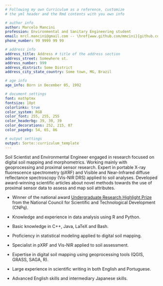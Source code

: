 ```yaml
---
# Following my own Curriculum as a reference, customize
# the yml header and the Rmd contents with you own info

# author info
author: Marcelo Mancini
profession: Environmental and Sanitary Engineering student
email: mrcl.mancini@gmail.com -- \href{www.github.com/mmcini}{github.com/mmcini}
phone_number: 99 9999 99 99

# address info
address_title: Address # title of the address section
address_street: Somewhere st.
address_number: 999
address_district: Some District
address_city_state_country: Some town, MG, Brazil

# age info
age_info: Born in December 05, 1992

# document settings
font: mathptmx
fontsize: 10pt
colorlinks: true
color_system: RGB
color_font: 255, 255, 255
color_headerbg: 39, 39, 39
color_decorations: 252, 215, 87
color_pagebg: 54, 65, 86

# output settings
output: Sorte::curriculum_template
---
```


<!-- don't forget to insert the section name between curly braces! -->
\normalsectionstart{Overview}
Soil Scientist and Environmental Engineer engaged in research focused on digital soil mapping and
morphometrics. Working mainly with geoprocessing and proximal sensor research. Expert in portable
X-ray fluorescence spectrometry (pXRF) and Visible and Near-Infrared diffuse reflectance
spectroscopy (Vis-NIR DRS) applied to soil analyses. Developed award-winning scientific articles
about novel methods towards the use of proximal sensor data to assess and map soil attributes.
\normalsectionend

<!-- must insert section name and number of columns (at least 2) or it wont work! -->
\multicolsectionstart{Skills and Highlights}{2}
 + Winner of the national award [Undergraduate Research Highlight
   Prize](https://www.gov.br/cnpq/pt-br/assuntos/noticias/premios/conheca-os-vencedores-da-18a-edicao-do-premio-destaque-na-iniciacao-cientifica-e-tecnologica-do-cnpq)
   from the National Council for Scientific and Technological Development
   (CNPq).

 + Knowledge and experience in data analysis using R and Python.

 + Basic knowledge in C++, Java, LaTeX and Bash.

 + Proficiency in statistical modeling applied to digital soil mapping.
 
 + Specialist in pXRF and Vis-NIR applied to soil assessment.

 + Expertise in digital soil mapping using geoprocessing tools (QGIS, GRASS, SAGA, R).

 + Large experience in scientific writing in both English and Portuguese.

 + Advanced English skills and intermediary Japanese skills.

\multicolsectionend <!-- ^ this empty line is important! It won't work without it -->

\multicolsectionstart{Published Scientific Works (30)}{2}

\paperentry{pXRF in tropical soils: Methodology, applications, achievements and challenges}{https://doi.org/10.1016/bs.agron.2020.12.001}{Advances in Agronomy}{2021 | book-chapter}

\paperentry{Tracing tropical soil parent material analysis via portable X-ray fluorescence (pXRF) spectrometry in Brazilian Cerrado}{https://doi.org/10.1016/j.geoderma.2018.10.026}{Geoderma}{2019 | journal-article}

\paperentry{Proximal sensor data fusion for Brazilian soil properties prediction: Exchangeable/available macronutrients, aluminum, and potential acidity}{https://doi.org/10.1016/j.geodrs.2022.e00573}{Geoderma Regional}{2022 | journal-article}

\paperentry{From sensor data to Munsell color system: Machine learning algorithm applied to tropical soil color classification via Nix™ Pro sensor}{https://doi.org/10.1016/j.geoderma.2020.114471}{Geoderma}{2020 | journal-article}

\paperentry{Formation and variation of a 4.5 m deep Oxisol in southeastern Brazil}{https://doi.org/10.1016/j.catena.2021.105492}{Catena}{2021 | journal-article}

\paperentry{Soil parent material prediction for Brazil via proximal soil sensing}{https://doi.org/10.1016/j.geodrs.2020.e00310}{Geoderma Regional}{2020 | journal-article}

\paperentry{Parent material distribution mapping from tropical soils data via machine learning and portable X-ray fluorescence (pXRF) spectrometry in Brazil}{https://doi.org/10.1016/j.geoderma.2019.113885}{Geoderma}{2019| journal-article}

\paperentry{Pedogenic processes in a chronosequence of very deeply weathered soils in southeastern Brazil}{https://doi.org/10.1016/j.catena.2022.106362}{Catena}{2022 | journal-article}

\paperentry{Combining Proximal and Remote Sensors in Spatial Prediction of Five Micronutrients and Soil Texture in a Case Study at Farmland Scale in Southeastern Brazil}{https://doi.org/10.3390/agronomy12112699}{Agronomy}{2022 | journal-article}

\paperentry{National-scale spatial variations of soil phosphorus retention capacity
in Brazil}{https://doi.org/10.1016/j.pce.2022.103271}{Physics and Chemistry of the Earth}{2022 | journal-article}

\paperentry{From rock to soil: Elemental mobility during pedogenesis in a deep Ultisol profile at the Mantiqueira Mountain Range, Southeastern Brazil}{https://doi.org/10.1016/j.geodrs.2022.e00576}{Geoderma Regional}{2022 | journal-article}

\paperentry{Mineralogy and pore size distribution of clayey Oxisols with granular structure and the effect of management systems}{https://doi.org/10.1016/j.still.2022.105479}{Soil and Tillage Research}{2022 | journal-article}

\paperentry{Using Nix color sensor and Munsell soil color variables to classify contrasting soil types and predict soil organic carbon in Eastern India}{https://doi.org/10.1016/j.compag.2022.107192}{Computers and Eletronics in Agriculture}{2022 | journal-article}

\paperentry{Proximal sensor data fusion for tropical soil property prediction: Soil fertility properties}{https://doi.org/10.1016/j.jsames.2022.103873}{Journal of South American Earth Sciences}{2022 | journal-article}

\paperentry{Proximal sensor data fusion and auxiliary information for tropical soil property prediction: Soil texture}{https://doi.org/10.1016/j.geoderma.2022.115936}{Geoderma}{2022 | journal-article}

\paperentry{Prediction of soil organic matter content by combining data from Nix Pro color sensor and portable X-ray fluorescence spectrometry in tropical soils}{https://doi.org/10.1016/j.geodrs.2021.e00461}{Geoderma Regional}{2022 | journal-article}

\paperentry{Variation of properties of two contrasting Oxisols enhanced by pXRF and Vis-NIR}{https://doi.org/10.1016/j.jsames.2022.103748}{Journal of South American Earth Sciences}{2022 | journal-article}

\paperentry{Wood annual average increment and K, Ca and Mg mineral compartments in soils cultivated with eucalypt}{https://doi.org/10.18671/scifor.v49n132.02}{Scientia Forestalis}{2021 | journal-article}

\paperentry{Chemical and mineralogical changes in the textural fractions of quartzite-derived tropical soils, along weathering, assessed by portable X-ray fluorescence spectrometry and X-ray diffraction}{https://doi.org/10.1016/j.jsames.2021.103634}{Journal of South American Earth Sciences}{2021 | journal-article}

\paperentry{Study of an abnormal occurrence of Oxisols in strongly undulated relief in the south of Minas Gerais, Brazil, with support of pXRF and geomorphology}{http://doi.org/10.1590/1413-7054202145018121}{Ciência e Agrotecnologia}{2021 | journal-article}

\paperentry{National-scale spatial variations of soil magnetic susceptibility in Brazil}{https://doi.org/10.1016/j.jsames.2021.103191}{Journal of South American Earth Sciences}{2021 | journal-article}

\paperentry{A sensors-based profile heterogeneity index for soil characterization}{https://doi.org/10.1016/j.catena.2021.105670}{Catena}{2021 | journal-article}

\paperentry{Prediction of soil nutrient content via pXRF spectrometry and its spatial variation in a highly variable tropical area}{https://doi.org/10.1007/s11119-021-09825-8}{Pricision Agriculture}{2021 | journal-article}

\paperentry{Rapid soil fertility prediction using X-ray fluorescence data and machine learning algorithms}{https://doi.org/10.1016/j.catena.2020.105003}{Catena}{2021 | journal-article}

\paperentry{Digital soil mapping: Predicting soil classes distribution in large areas based on existing soil maps from similar small areas}{https://doi.org/10.1590/1413-7054202145007921}{Ciência e Agrotecnologia}{2021 | journal-article}

\paperentry{X-ray fluorescence spectrometry applied to digital mapping of soil fertility attributes in tropical region with elevated spatial variability}{https://doi.org/10.1590/0001-3765202120200646}{Anais da Academia Brasileira de Ciências}{2021 | journal-article}

\paperentry{Soil texture prediction using portable X-ray fluorescence spectrometry and visible near-infrared diffuse reflectance spectroscopy}{https://doi.org/10.1016/j.geoderma.2020.114553}{Geoderma}{2020 | journal-article}

\paperentry{Soil subgroup prediction via portable X-ray fluorescence and visible near-infrared spectroscopy}{https://doi.org/10.1016/j.geoderma.2020.114212}{Geoderma}{2020 | journal-article}

\paperentry{Growth, mineral nutrition, and physiological parameters of Eucalyptus urophylla cultivated in soils with different nutrient reserves}{https://doi.org/10.18671/scifor.v48n125.02}{Scientia Forestalis}{2020 | journal-article}

\paperentry{Soils of the Brazilian Coastal Plains biome: prediction of chemical attributes via portable X-ray fluorescence (pXRF) spectrometry and robust prediction models}{https://doi.org/10.1071/sr20136}{Soil Research}{2020 | journal-article}

\multicolsectionend
